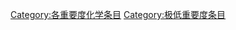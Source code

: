 {{catmore1|[[WikiProject:化學|WikiProject:化學]]}}
{{Articles by Importance|topic=化学|importance=}}
{{CategoryTOC}}
{{empty category}}

[[Category:各重要度化学条目|Category:各重要度化学条目]]
[[Category:极低重要度条目|Category:极低重要度条目]]